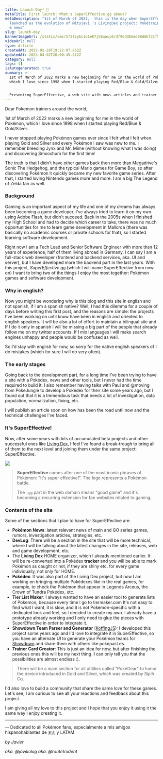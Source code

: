 ```yaml
---
title: Launch Day! 🚀
metaTitle: First launch! What's SuperEffective.gg about?
metaDescription: "1st of March of 2022,  this is the day when SuperEffective.gg was first
  launched as the evolution of @itsjavi 's LivingDex project: Pokétrainer tools
  & news"
slug: launch-day
bannerImageUrl: /static/cms/5T3tzybc1o1eK7jGBuaup0/df96d365ed98d8bf21f59296c5fbfa6d/64577_main__87472.1617119829_auto_x2_colored.jpg
videoUrl: null
type: Article
createdAt: 2022-02-28T19:22:07.852Z
updatedAt: 2023-04-02T20:00:45.512Z
category: null
tags: []
isAutogenerated: true
summary: >-
  1st of March of 2022 marks a new beginning for me in the world of Pokémon,
  which I love since 1998 when I started playing Red/Blue & Gold/Silver.


  Presenting SuperEffective, a web site with news articles and trainer tools made with love, dedicated to the Pokémon community.
---
```


Dear Pokemon trainers around the world,

1st of March of 2022 marks a new beginning for me in the world of Pokémon, which I love since 1998 when I started playing Red/Blue & Gold/Silver.

I never stopped playing Pokémon games ever since I felt what I felt when playing Gold and Silver and every Pokémon I saw was new to me. I remember breeding Jynx and Mr. Mime (without knowing what I was doing) and discovering Smoochum for the first time!

The truth is that I didn't have other games back then more than Megadrive's Sonic The Hedgehog, and the typical Mario games for Game Boy, so after discovering Pokémon it quickly became my new favorite game series. After that, I started loving Nintendo games more and more. I am a big The Legend of Zelda fan as well.

### Background

Gaming is an important aspect of my life and one of my dreams has always been becoming a game developer. I've always tried to learn it on my own using Adobe Flash, but didn't succeed. Back in the 2005s when I finished my High School and had to decide which career to take, there was no much opportunities for me to learn game development in Mallorca (there was basically no academic courses or private schools for that), so I started learning software development.

Right now I am a Tech Lead and Senior Software Engineer with more than 12 years of experience, half of them living abroad in Germany. I can say I am a full-stack web developer (frontend and backend services, aka. UI and server), but I have developed more the backend part in the last years. With this project, _SuperEffective.gg_ (which I will name SuperEffective from now on) I want to bring two of the things I enjoy the most together: Pokémon games and software development.

### Why in english?

Now you might be wondering why is this blog and this site in english and not spanish, if I am a spanish native? Well, I had this dilemma for a couple of days before writing this first post, and the reasons are simple: the projects I've been working on until know have been in english and oriented to english speakers. It will be also a lot of effort to maintain a bilingual site and If I do it only in spanish I will be missing a big part of the people that already follow me on my twitter accounts. If I mix languages I will make search engines unhappy and people would be confused as well.

So I'd stay with english for now, so sorry for the native english speakers of I do mistakes (which for sure I will do very often).

### The early stages

Going back to the development part, for a long time I've been trying to have a site with a Pokédex, news and other tools, but I never had the time required to build it. I also remember having talks with Paul and @moving from PokeJungle to develop a Pokédex for their site some years ago, but I found out that it is a tremendous task that needs a lot of investigation, data population, normalization, fixing, etc.

I will publish an article soon on how has been the road until now and the technical challenges I've faced.

### It's SuperEffective!

Now, after some years with lots of accumulated beta projects and other successful ones like [Living Dex](https://itsjavi.com/livingdex/), I feel I've found a break-trough to bring all of them to the next level and joining them under the same project: SuperEffective.

![](/static/cms/5Kv02C1Rdt6lmtDthENz22/4a7496cdf450d6715d5aff0056f8bcb0/pokemon-its-super-effective.jpeg)

> **SuperEffective** comes after one of the most iconic phrases of Pokémon: "It's super effective!". The logo represents a Pokémon battle.
>
> The `.gg` part in the web domain means "good game" and it's becoming a recurring extension for fan websites related to gaming.

### Contents of the site

Some of the sections that I plan to have for SuperEffective are:

- **Pokémon News**: latest relevant news of main and GO series games, rumors, investigation articles, strategies, etc.
- **DevLog**: There will be a section in the site that will be more technical, where I will be talking about the latest changes in the site, releases, web and game development, etc.
- The **Living Dex** HOME organizer, which I already mentioned earlier. It will be re-converted into a Pokédex **tracker** and you will be able to mark Pokémon as caught or not, if they are shiny etc. for every game individually, not only for HOME.
- **Pokédex**: It was also part of the Living Dex project, but now I am working on bringing multiple Pokédexes like in the real games, for example, to check the Pokémon that appear in Legends Arceus, the Crown of Tundra Pokédex, etc.
- **Tier List Maker**: I always wanted to have an easier tool to generate lists of Pokemon, because every time I go to tiermaker.com It's not easy to find what I want, it is slow, and it is not Pokemon-specific with a dedicated look and feel, so I decided to create my own. I already have a prototype already working and I only need to glue the pieces with SuperEffective in order to integrate it.
- **Showdown Team Parser and Generator** ([KoffingJS](https://itsjavi.com/koffing/)): I developed this project some years ago and I'd love to integrate it in SuperEffective, so you have an alternate UI to generate your Pokémon teams for [Showdown](https://pokemonshowdown.com/) and share them with others like pokepast.es.
- **Trainer Card Creator**: This is just an idea for now, but after finishing the previous ones this will be my next thing. I can only tell you that the possibilities are almost endless :).

> There will be a main section for all utilities called "PokéGear" to honor the device introduced in Gold and Silver, which was created by Siplh Co.

I'd also love to build a community that share the same love for these games. Let's see, I am curious to see all your reactions and feedback about this project.

I am giving all my love to this project and I hope that you enjoy it using it the same way I enjoy creating it.

---

\-- Dedicated to all Pokémon fans, especialmente a mis amigos hispanohablantes de 🇪🇸 y LATAM.

_by Javier_

_aka. @javikolog aka. @route1rodent_

